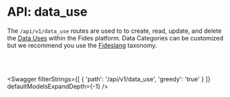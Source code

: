 

# API: data_use

The `/api/v1/data_use` routes are used to to create, read, update, and delete the [Data Uses](/docs/tutorials/data-mapping-glossary#data-use) within the Fides platform. Data Categories can be customized but we recommend you use the [Fideslang](https://ethyca.github.io/fideslang/explorer/) taxonomy. 

<br></br>

<Swagger 
    filterStrings={[
        {
            'path': '/api/v1/data_use',
            'greedy': 'true'
        }
    ]} 
    defaultModelsExpandDepth={-1}
/>
